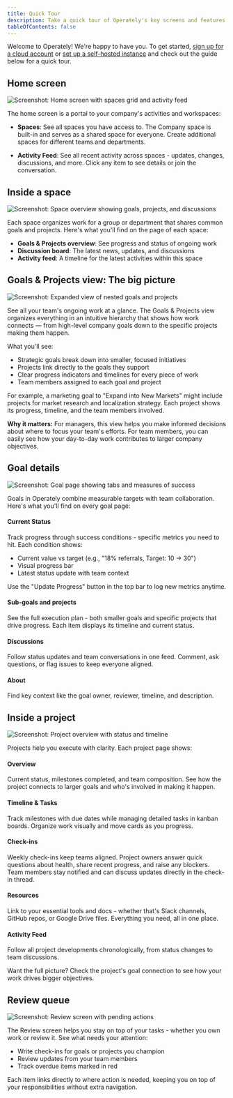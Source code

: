 ```yaml
---
title: Quick Tour
description: Take a quick tour of Operately's key screens and features.
tableOfContents: false
---
```



<ImageEnhancer />

Welcome to Operately! We're happy to have you.
To get started, [sign up for a cloud account](https://operately.com) or [set up a self-hosted instance](/install) and check out the guide below for a quick tour.

## Home screen

![Screenshot: Home screen with spaces grid and activity feed](./home.png)

The home screen is a portal to your company's activities and workspaces:

- **Spaces**: See all spaces you have access to. The Company space is built-in and serves as a shared space for everyone. Create additional spaces for different teams and departments.

- **Activity Feed**: See all recent activity across spaces - updates, changes, discussions, and more. Click any item to see details or join the conversation.

## Inside a space

![Screenshot: Space overview showing goals, projects, and discussions](./space.png)

Each space organizes work for a group or department that shares common goals and projects. Here's what you'll find on the page of each space:

- **Goals & Projects overview**: See progress and status of ongoing work
- **Discussion board**: The latest news, updates, and discussions
- **Activity feed**: A timeline for the latest activities within this space

## Goals & Projects view: The big picture

![Screenshot: Expanded view of nested goals and projects](./goals-projects.png)

See all your team's ongoing work at a glance. The Goals & Projects view organizes everything in an intuitive hierarchy that shows how work connects — from high-level company goals down to the specific projects making them happen.

What you'll see:
- Strategic goals break down into smaller, focused initiatives
- Projects link directly to the goals they support
- Clear progress indicators and timelines for every piece of work
- Team members assigned to each goal and project

For example, a marketing goal to "Expand into New Markets" might include projects for market research and localization strategy. Each project shows its progress, timeline, and the team members involved.

**Why it matters:** For managers, this view helps you make informed decisions about where to focus your team's efforts. For team members, you can easily see how your day-to-day work contributes to larger company objectives.

## Goal details

![Screenshot: Goal page showing tabs and measures of success](./goal.png)

Goals in Operately combine measurable targets with team collaboration. Here's what you'll find on every goal page:

#### Current Status

Track progress through success conditions - specific metrics you need to hit. Each condition shows:

- Current value vs target (e.g., "18% referrals, Target: 10 → 30")
- Visual progress bar
- Latest status update with team context

Use the "Update Progress" button in the top bar to log new metrics anytime.

#### Sub-goals and projects

See the full execution plan - both smaller goals and specific projects that drive progress. Each item displays its timeline and current status.

#### Discussions
Follow status updates and team conversations in one feed. Comment, ask questions, or flag issues to keep everyone aligned.

#### About
Find key context like the goal owner, reviewer, timeline, and description.

## Inside a project

![Screenshot: Project overview with status and timeline](./project.png)

Projects help you execute with clarity. Each project page shows:

#### Overview

Current status, milestones completed, and team composition. See how the project connects to larger goals and who's involved in making it happen.

#### Timeline & Tasks

Track milestones with due dates while managing detailed tasks in kanban boards. Organize work visually and move cards as you progress.

#### Check-ins

Weekly check-ins keep teams aligned. Project owners answer quick questions about health, share recent progress, and raise any blockers. Team members stay notified and can discuss updates directly in the check-in thread.

#### Resources

Link to your essential tools and docs - whether that's Slack channels, GitHub repos, or Google Drive files. Everything you need, all in one place.

#### Activity Feed
Follow all project developments chronologically, from status changes to team discussions.

Want the full picture? Check the project's goal connection to see how your work drives bigger objectives.

## Review queue

![Screenshot: Review screen with pending actions](./review.png)

The Review screen helps you stay on top of your tasks - whether you own work or review it. See what needs your attention:

- Write check-ins for goals or projects you champion
- Review updates from your team members
- Track overdue items marked in red

Each item links directly to where action is needed, keeping you on top of your responsibilities without extra navigation.